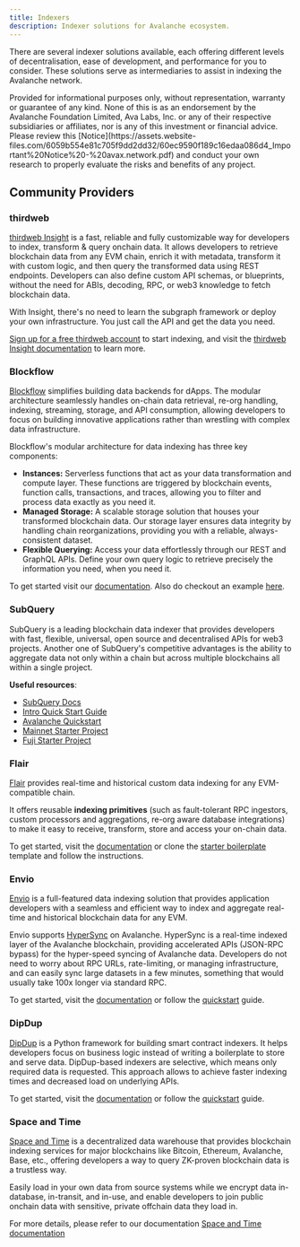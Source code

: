 ```yaml
---
title: Indexers
description: Indexer solutions for Avalanche ecosystem.
---
```


There are several indexer solutions available, each offering different levels of decentralisation, ease of development, and performance for you to consider. These solutions serve as intermediaries to assist in indexing the Avalanche network.

<Callout title="Note">
  Provided for informational purposes only, without representation, warranty or
  guarantee of any kind. None of this is as an endorsement by the Avalanche
  Foundation Limited, Ava Labs, Inc. or any of their respective subsidiaries or
  affiliates, nor is any of this investment or financial advice. Please review
  this
  [Notice](https://assets.website-files.com/6059b554e81c705f9dd2dd32/60ec9590f189c16edaa086d4_Important%20Notice%20-%20avax.network.pdf)
  and conduct your own research to properly evaluate the risks and benefits of
  any project.
</Callout>

## Community Providers

### thirdweb

[thirdweb Insight](https://insight-api.thirdweb.com/guide/getting-started) is a fast, reliable and fully customizable way for developers to index, transform & query onchain data. It allows developers to retrieve blockchain data from any EVM chain, enrich it with metadata, transform it with custom logic, and then query the transformed data using REST endpoints. Developers can also define custom API schemas, or blueprints, without the need for ABIs, decoding, RPC, or web3 knowledge to fetch blockchain data.

With Insight, there's no need to learn the subgraph framework or deploy your own infrastructure. You just call the API and get the data you need.

[Sign up for a free thirdweb account](https://thirdweb.com/) to start indexing, and visit the [thirdweb Insight documentation](https://insight-api.thirdweb.com/guide/getting-started) to learn more.

### Blockflow

[Blockflow](https://www.blockflow.network/) simplifies building data backends for dApps.
The modular architecture seamlessly handles on-chain data retrieval, re-org handling, indexing, streaming, storage, and API consumption, allowing developers to focus on building innovative applications rather than wrestling with complex data infrastructure.

Blockflow's modular architecture for data indexing has three key components:

- **Instances:** Serverless functions that act as your data transformation and compute layer. These functions are triggered by blockchain events, function calls, transactions, and traces, allowing you to filter and process data exactly as you need it.
- **Managed Storage:** A scalable storage solution that houses your transformed blockchain data. Our storage layer ensures data integrity by handling chain reorganizations, providing you with a reliable, always-consistent dataset.
- **Flexible Querying:** Access your data effortlessly through our REST and GraphQL APIs. Define your own query logic to retrieve precisely the information you need, when you need it.

To get started visit our [documentation](https://docs.blockflow.network/v/cli). Also do checkout an example [here](https://docs.blockflow.network/v/cli/hands-on-project/ens).

### SubQuery

SubQuery is a leading blockchain data indexer that provides developers with fast, flexible, universal, open source and decentralised APIs for web3 projects. Another one of SubQuery's competitive advantages is the ability to aggregate data not only within a chain but across multiple blockchains all within a single project.

**Useful resources**:

- [SubQuery Docs](https://academy.subquery.network/)
- [Intro Quick Start Guide](https://academy.subquery.network/quickstart/quickstart.html)
- [Avalanche Quickstart](https://academy.subquery.network/quickstart/quickstart_chains/avalanche.html)
- [Mainnet Starter Project](https://github.com/subquery/ethereum-subql-starter/tree/main/Avalanche/avalanche-starter)
- [Fuji Starter Project](https://github.com/subquery/ethereum-subql-starter/tree/main/Avalanche/avalanche-fuji-starter)

### Flair

[Flair](https://flair.dev) provides real-time and historical custom data indexing for any EVM-compatible chain.

It offers reusable **indexing primitives** (such as fault-tolerant RPC ingestors, custom processors and aggregations, re-org aware database integrations) to make it easy to receive, transform, store and access your on-chain data.

To get started, visit the [documentation](https://docs.flair.dev) or clone the [starter boilerplate](https://github.com/flair-sdk/starter-boilerplate) template and follow the instructions.

### Envio

[Envio](https://envio.dev) is a full-featured data indexing solution that provides application developers with a seamless and efficient way to index and aggregate real-time and historical blockchain data for any EVM.

Envio supports [HyperSync](https://docs.envio.dev/docs/hypersync) on Avalanche. HyperSync is a real-time indexed layer of the Avalanche blockchain, providing accelerated APIs (JSON-RPC bypass) for the hyper-speed syncing of Avalanche data. Developers do not need to worry about RPC URLs, rate-limiting, or managing infrastructure, and can easily sync large datasets in a few minutes, something that would usually take 100x longer via standard RPC.

To get started, visit the [documentation](https://docs.envio.dev/docs/getting-started) or follow the [quickstart](https://docs.envio.dev/docs/contract-import) guide.

### DipDup

[DipDup](https://dipdup.io) is a Python framework for building smart contract indexers. It helps developers focus on business logic instead of writing a boilerplate to store and serve data. DipDup-based indexers are selective, which means only required data is requested. This approach allows to achieve faster indexing times and decreased load on underlying APIs.

To get started, visit the [documentation](https://dipdup.io/docs/supported-networks/avalanche) or follow the [quickstart](https://dipdup.io/docs/quickstart-evm) guide.

### Space and Time

[Space and Time](https://spaceandtime.io) is a decentralized data warehouse that provides blockchain indexing services for major blockchains like Bitcoin, Ethereum, Avalanche, Base, etc., offering developers a way to query ZK-proven blockchain data is a trustless way.

Easily load in your own data from source systems while we encrypt data in-database, in-transit, and in-use, and enable developers to join public onchain data with sensitive, private offchain data they load in.

For more details, please refer to our documentation [Space and Time documentation](https://docs.spaceandtime.io)
